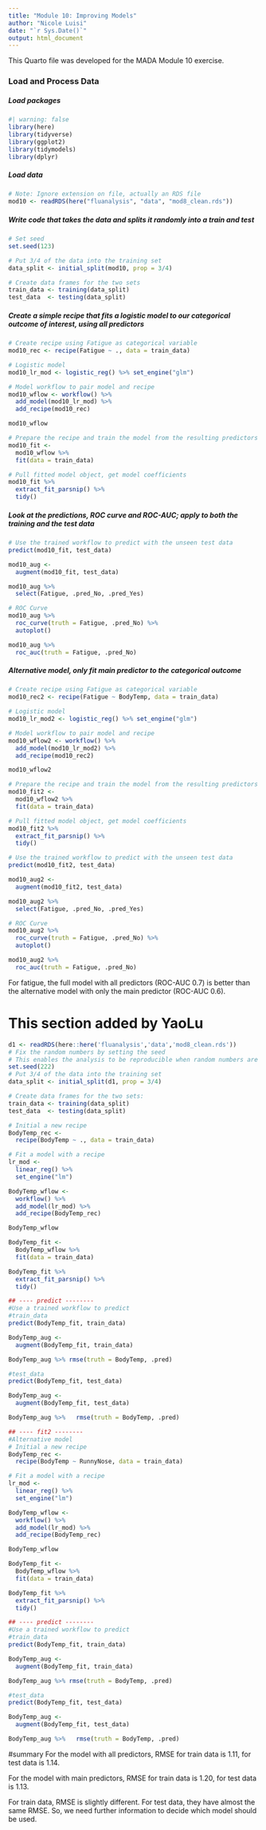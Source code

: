 ---
title: "Module 10: Improving Models"
author: "Nicole Luisi"
date: "`r Sys.Date()`"
output: html_document
---

This Quarto file was developed for the MADA Module 10 exercise.

### **Load and Process Data**

##### **Load packages**

```{r}
#| warning: false
library(here)
library(tidyverse)
library(ggplot2)
library(tidymodels)
library(dplyr)
```

##### **Load data**

```{r}
# Note: Ignore extension on file, actually an RDS file 
mod10 <- readRDS(here("fluanalysis", "data", "mod8_clean.rds"))
```


##### **Write code that takes the data and splits it randomly into a train and test**

```{r}
# Set seed
set.seed(123)

# Put 3/4 of the data into the training set 
data_split <- initial_split(mod10, prop = 3/4)

# Create data frames for the two sets
train_data <- training(data_split)
test_data  <- testing(data_split)
```

##### **Create a simple recipe that fits a logistic model to our categorical outcome of interest, using all predictors**

```{r}
# Create recipe using Fatigue as categorical variable
mod10_rec <- recipe(Fatigue ~ ., data = train_data) 

# Logistic model
mod10_lr_mod <- logistic_reg() %>% set_engine("glm")

# Model workflow to pair model and recipe 
mod10_wflow <- workflow() %>% 
  add_model(mod10_lr_mod) %>% 
  add_recipe(mod10_rec)

mod10_wflow

# Prepare the recipe and train the model from the resulting predictors
mod10_fit <- 
  mod10_wflow %>% 
  fit(data = train_data)

# Pull fitted model object, get model coefficients
mod10_fit %>% 
  extract_fit_parsnip() %>% 
  tidy()
```

##### **Look at the predictions, ROC curve and ROC-AUC; apply to both the training and the test data**

```{r}
# Use the trained workflow to predict with the unseen test data
predict(mod10_fit, test_data)

mod10_aug <- 
  augment(mod10_fit, test_data)

mod10_aug %>%
  select(Fatigue, .pred_No, .pred_Yes)

# ROC Curve
mod10_aug %>% 
  roc_curve(truth = Fatigue, .pred_No) %>% 
  autoplot()

mod10_aug %>% 
  roc_auc(truth = Fatigue, .pred_No)

```

##### **Alternative model, only fit main predictor to the categorical outcome**

```{r}
# Create recipe using Fatigue as categorical variable
mod10_rec2 <- recipe(Fatigue ~ BodyTemp, data = train_data) 

# Logistic model
mod10_lr_mod2 <- logistic_reg() %>% set_engine("glm")

# Model workflow to pair model and recipe 
mod10_wflow2 <- workflow() %>% 
  add_model(mod10_lr_mod2) %>% 
  add_recipe(mod10_rec2)

mod10_wflow2

# Prepare the recipe and train the model from the resulting predictors
mod10_fit2 <- 
  mod10_wflow2 %>% 
  fit(data = train_data)

# Pull fitted model object, get model coefficients
mod10_fit2 %>% 
  extract_fit_parsnip() %>% 
  tidy()

# Use the trained workflow to predict with the unseen test data
predict(mod10_fit2, test_data)

mod10_aug2 <- 
  augment(mod10_fit2, test_data)

mod10_aug2 %>%
  select(Fatigue, .pred_No, .pred_Yes)

# ROC Curve
mod10_aug2 %>% 
  roc_curve(truth = Fatigue, .pred_No) %>% 
  autoplot()

mod10_aug2 %>% 
  roc_auc(truth = Fatigue, .pred_No)
```

For fatigue, the full model with all predictors (ROC-AUC 0.7) is better than the alternative model with only the main predictor (ROC-AUC 0.6).


# This section added by YaoLu

```{r}
d1 <- readRDS(here::here('fluanalysis','data','mod8_clean.rds'))
# Fix the random numbers by setting the seed 
# This enables the analysis to be reproducible when random numbers are used 
set.seed(222)
# Put 3/4 of the data into the training set 
data_split <- initial_split(d1, prop = 3/4)

# Create data frames for the two sets:
train_data <- training(data_split)
test_data  <- testing(data_split)

# Initial a new recipe
BodyTemp_rec <- 
  recipe(BodyTemp ~ ., data = train_data) 

# Fit a model with a recipe
lr_mod <- 
  linear_reg() %>% 
  set_engine("lm")

BodyTemp_wflow <- 
  workflow() %>% 
  add_model(lr_mod) %>% 
  add_recipe(BodyTemp_rec)

BodyTemp_wflow

BodyTemp_fit <- 
  BodyTemp_wflow %>% 
  fit(data = train_data)

BodyTemp_fit %>% 
  extract_fit_parsnip() %>% 
  tidy()

## ---- predict --------
#Use a trained workflow to predict
#train_data
predict(BodyTemp_fit, train_data)

BodyTemp_aug <- 
  augment(BodyTemp_fit, train_data)

BodyTemp_aug %>% rmse(truth = BodyTemp, .pred)
```


```{r}
#test_data
predict(BodyTemp_fit, test_data)

BodyTemp_aug <- 
  augment(BodyTemp_fit, test_data)

BodyTemp_aug %>%   rmse(truth = BodyTemp, .pred)
```

```{r}
## ---- fit2 --------
#Alternative model
# Initial a new recipe
BodyTemp_rec <- 
  recipe(BodyTemp ~ RunnyNose, data = train_data) 

# Fit a model with a recipe
lr_mod <- 
  linear_reg() %>% 
  set_engine("lm")

BodyTemp_wflow <- 
  workflow() %>% 
  add_model(lr_mod) %>% 
  add_recipe(BodyTemp_rec)

BodyTemp_wflow

BodyTemp_fit <- 
  BodyTemp_wflow %>% 
  fit(data = train_data)

BodyTemp_fit %>% 
  extract_fit_parsnip() %>% 
  tidy()

## ---- predict --------
#Use a trained workflow to predict
#train_data
predict(BodyTemp_fit, train_data)

BodyTemp_aug <- 
  augment(BodyTemp_fit, train_data)

BodyTemp_aug %>% rmse(truth = BodyTemp, .pred)
```


```{r}
#test_data
predict(BodyTemp_fit, test_data)

BodyTemp_aug <- 
  augment(BodyTemp_fit, test_data)

BodyTemp_aug %>%   rmse(truth = BodyTemp, .pred)
```

#summary
For the model with all predictors, RMSE for train data is 1.11, for test data is 1.14.

For the model with main predictors, RMSE for train data is 1.20, for test data is 1.13.

For train data, RMSE is slightly different. For test data, they have almost the same RMSE. So, we need further information to decide which model should be used.